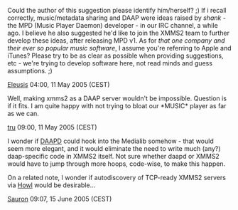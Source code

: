 Could the author of this suggestion please identify him/herself? ;) If i recall correctly, music/metadata sharing and DAAP were ideas raised by ''shank'' - the MPD (Music Player Daemon) developer - in our IRC channel, a while ago. I believe he also suggested he'd like to join the XMMS2 team to further develop these ideas, after releasing MPD v1. As for ''that one company and their ever so popular music software'', I assume you're referring to Apple and iTunes? Please try to be as clear as possible when providing suggestions, etc - we're trying to develop software here, not read minds and guess assumptions. ;)

[[User:Eleusis|Eleusis]] 04:00, 11 May 2005 (CEST)

Well, making xmms2 as a DAAP server wouldn't be impossible. Question is if it fits. I am quite happy with not trying to bloat our *MUSIC* player as far as we can.

[[User:TobiasRundstrÃ¶m|tru]] 09:00, 11 May 2005 (CEST)

I wonder if [http://www.deleet.de/projekte/daap/daapd/ DAAPD] could hook into the Medialib somehow - that would seem more elegant, and it would eliminate the need to write much (any?) daap-specific code in XMMS2 itself.  Not sure whether daapd or XMMS2 would have to jump through more hoops, code-wise, to make this happen.

On a related note, I wonder if autodiscovery of TCP-ready XMMS2 servers via [http://www.porchdogsoft.com/products/howl/ Howl] would be desirable...

[[User:Sauron|Sauron]] 09:07, 15 June 2005 (CEST)